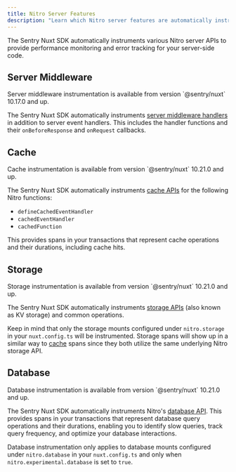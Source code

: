```yaml
---
title: Nitro Server Features
description: "Learn which Nitro server features are automatically instrumented by the Sentry Nuxt SDK."
---
```


The Sentry Nuxt SDK automatically instruments various Nitro server APIs to provide performance monitoring and error tracking for your server-side code.

## Server Middleware

<Alert>
  Server middleware instrumentation is available from version `@sentry/nuxt`
  10.17.0 and up.
</Alert>

The Sentry Nuxt SDK automatically instruments [server middleware handlers](https://nuxt.com/docs/4.x/guide/directory-structure/server#server-middleware) in addition to server event handlers. This includes the handler functions and their `onBeforeResponse` and `onRequest` callbacks.

## Cache

<Alert>
  Cache instrumentation is available from version `@sentry/nuxt` 10.21.0 and up.
</Alert>

The Sentry Nuxt SDK automatically instruments [cache APIs](https://nitro.build/guide/cache) for the following Nitro functions:

- `defineCachedEventHandler`
- `cachedEventHandler`
- `cachedFunction`

This provides spans in your transactions that represent cache operations and their durations, including cache hits.

## Storage

<Alert>
  Storage instrumentation is available from version `@sentry/nuxt` 10.21.0 and
  up.
</Alert>

The Sentry Nuxt SDK automatically instruments [storage APIs](https://nuxt.com/docs/4.x/guide/directory-structure/server#server-storage) (also known as KV storage) and common operations.

Keep in mind that only the storage mounts configured under `nitro.storage` in your `nuxt.config.ts` will be instrumented. Storage spans will show up in a similar way to [cache](#cache) spans since they both utilize the same underlying Nitro storage API.

## Database

<Alert>
  Database instrumentation is available from version `@sentry/nuxt` 10.21.0 and
  up.
</Alert>

The Sentry Nuxt SDK automatically instruments Nitro's [database API](https://nitro.build/guide/database). This provides spans in your transactions that represent database query operations and their durations, enabling you to identify slow queries, track query frequency, and optimize your database interactions.

Database instrumentation only applies to database mounts configured under `nitro.database` in your `nuxt.config.ts` and only when `nitro.experimental.database` is set to `true`.
